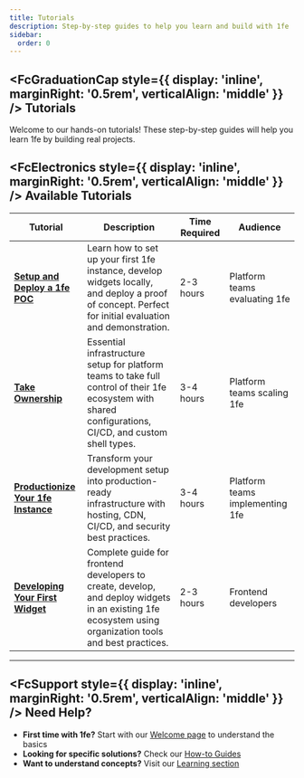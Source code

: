 ```yaml
---
title: Tutorials
description: Step-by-step guides to help you learn and build with 1fe
sidebar:
  order: 0
---
```



## <FcGraduationCap style={{ display: 'inline', marginRight: '0.5rem', verticalAlign: 'middle' }} /> Tutorials

Welcome to our hands-on tutorials! These step-by-step guides will help you learn 1fe by building real projects.

## <FcElectronics style={{ display: 'inline', marginRight: '0.5rem', verticalAlign: 'middle' }} /> Available Tutorials

| Tutorial                                                                           | Description                                                                                                                                              | Time Required | Audience                        |
| ---------------------------------------------------------------------------------- | -------------------------------------------------------------------------------------------------------------------------------------------------------- | ------------- | ------------------------------- |
| [**Setup and Deploy a 1fe POC**](/tutorials/setup-and-deploy-1fe-poc/)             | Learn how to set up your first 1fe instance, develop widgets locally, and deploy a proof of concept. Perfect for initial evaluation and demonstration.   | 2-3 hours     | Platform teams evaluating 1fe   |
| [**Take Ownership**](/tutorials/take-ownership/)                                   | Essential infrastructure setup for platform teams to take full control of their 1fe ecosystem with shared configurations, CI/CD, and custom shell types. | 3-4 hours     | Platform teams scaling 1fe      |
| [**Productionize Your 1fe Instance**](/tutorials/productionize-your-1fe-instance/) | Transform your development setup into production-ready infrastructure with hosting, CDN, CI/CD, and security best practices.                             | 3-4 hours     | Platform teams implementing 1fe |
| [**Developing Your First Widget**](/tutorials/developing-your-first-widget/)       | Complete guide for frontend developers to create, develop, and deploy widgets in an existing 1fe ecosystem using organization tools and best practices.  | 2-3 hours     | Frontend developers             |

---

## <FcSupport style={{ display: 'inline', marginRight: '0.5rem', verticalAlign: 'middle' }} /> Need Help?

- **First time with 1fe?** Start with our [Welcome page](/start-here/) to understand the basics
- **Looking for specific solutions?** Check our [How-to Guides](/how-to-guides/)
- **Want to understand concepts?** Visit our [Learning section](/learning/)
